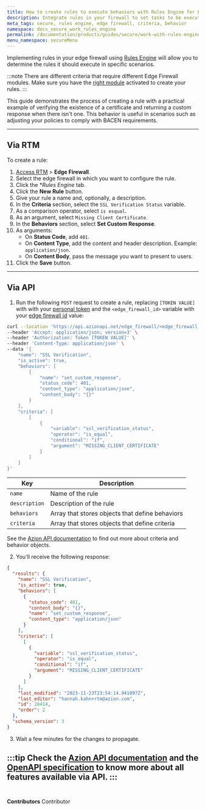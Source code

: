 ```yaml
---
title: How to create rules to execute behaviors with Rules Engine for Edge Firewall
description: Integrate rules in your firewall to set tasks to be executed for specific scenarios without changing your existing code.
meta_tags: secure, rules engine, edge firewall, criteria, behavior
namespace: docs_secure_work_rules_engine
permalink: /documentation/products/guides/secure/work-with-rules-engine/
menu_namespace: secureMenu
---
```



Implementing rules in your edge firewall using [Rules Engine](/en/documentation/products/edge-firewall/rules-engine/) will allow you to determine the rules it should execute in specific scenarios.

:::note
There are different criteria that require different Edge Firewall modules. Make sure you have the [right module](/en/documentation/products/edge-firewall/rules-engine/#criteria) activated to create your rules.
:::

This guide demonstrates the process of creating a rule with a practical example of verifying the existence of a certificate and returning a custom response when there isn't one. This behavior is useful in scenarios such as adjusting your policies to comply with BACEN requirements.

---

## Via RTM

To create a rule:

1. [Access RTM](/en/documentation/products/guides/how-to-access-rtm/) > **Edge Firewall**.
2. Select the edge firewall in which you want to configure the rule.
3. Click the **Rules Engine* tab.
4. Click the **New Rule** button.
5. Give your rule a name and, optionally, a description.
6. In the **Criteria** section, select the `SSL Verification Status` variable.
7. As a comparison operator, select `is esqual`.
8. As an argument, select `Missing Client Certificate`.
9. In the **Behaviors** section, select **Set Custom Response**.
10. As arguments:
    - On **Status Code**, add `401`.
    - On **Content Type**, add the content and header description. Example: `application/json`.
    - On **Content Body**, pass the message you want to present to users.
11. Click the **Save** button.

---

## Via API

1. Run the following `POST` request to create a rule, replacing `[TOKEN VALUE]` with with your [personal token](/en/documentation/products/guides/personal-tokens/) and the `<edge_firewall_id>` variable with your [edge firewall id](https://api.azion.com/#58376993-e0dd-4b51-9cd3-41d86122728f) value:

```bash
curl --location 'https://api.azionapi.net/edge_firewall/<edge_firewall_id>/rules_engine' \
--header 'Accept: application/json; version=3' \
--header 'Authorization: Token [TOKEN VALUE]' \
--header 'Content-Type: application/json' \
--data '{
    "name": "SSL Verification",
    "is_active": true,
    "behaviors": [
        {
            "name": "set_custom_response",
            "status_code": 401,
            "content_type": "application/json",
            "content_body": "{}"
        }
    ],
    "criteria": [
        [
            {
                "variable": "ssl_verification_status",
                "operator": "is_equal",
                "conditional": "if",
                "argument": "MISSING_CLIENT_CERTIFICATE"
            }
        ]
    ]
}'
```

| Key | Description |
| --- | --- |
| `name` | Name of the rule |
| `description` | Description of the rule |
| `behaviors` | Array that stores objects that define behaviors |
| `criteria` | Array that stores objects that define criteria |

See the [Azion API documentation](https://api.azion.com/#ff2b221b-0054-407f-aad3-39cda3a9ed0f) to find out more about criteria and behavior objects.

2. You'll receive the following response:

```json
{
  "results": {
    "name": "SSL Verification",
    "is_active": true,
    "behaviors": [
      {
        "status_code": 401,
        "content_body": "{}",
        "name": "set_custom_response",
        "content_type": "application/json"
      }
    ],
    "criteria": [
      [
        {
          "variable": "ssl_verification_status",
          "operator": "is_equal",
          "conditional": "if",
          "argument": "MISSING_CLIENT_CERTIFICATE"
        }
      ]
    ],
    "last_modified": "2023-11-23T23:54:14.941097Z",
    "last_editor": "hannah.kahn+rtm@azion.com",
    "id": 28414,
    "order": 2
  },
  "schema_version": 3
}
```

3. Wait a few minutes for the changes to propagate.

:::tip
Check the [Azion API documentation](https://api.azion.com/) and the [OpenAPI specification](https://github.com/aziontech/azionapi-openapi/) to know more about all features available via API.
:::
<br /><br />
---

**Contributors** <ContributorList>Contributor</ContributorList>
